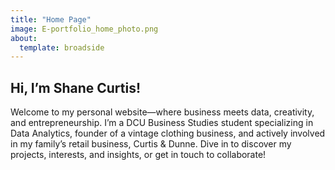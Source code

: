 ```yaml
---
title: "Home Page"
image: E-portfolio_home_photo.png
about:
  template: broadside
---
```


## Hi, I'm Shane Curtis!

Welcome to my personal website—where business meets data, creativity, and entrepreneurship. I'm a DCU Business Studies student specializing in Data Analytics, founder of a vintage clothing business, and actively involved in my family's retail business, Curtis & Dunne. Dive in to discover my projects, interests, and insights, or get in touch to collaborate!

